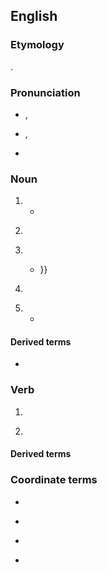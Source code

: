 ==English==
{{was wotd|2016|February|2}}

===Etymology===
{{onomatopoeic|en}}.

===Pronunciation===
* {{enPR|twăng}}, {{IPA|/twæŋ/|lang=en}}
* {{a|US|also}} {{enPR|twāng}}, {{IPA|/tweɪŋ/|lang=en}}
* {{rhymes|æŋ|lang=en}}

===Noun===
{{en-noun}}

# {{def|The [[sound]] of a [[vibrate|vibrating]] [[string]], for example, of a [[bow]] or a [[music]]al [[instrument]].}}
#* {{quote-book|author=[George] Walter Thornbury|authorlink=George Walter Thornbury|chapter=Life in Spain: Past and Present|location=New York, N.Y.|publisher=[[w:Harper (publisher)|Harper & Brothers]], Publishers, [[w:Franklin Square, New York|Franklin Square]]|year=1860|page=148|pageurl=https://books.google.com/books?id=ONhhAAAAcAAJ&pg=PA148|oclc=2870806|passage=Let me give you in rude recitation, with here and there a '''twang''' and a caper of the guitar-strings, my vision of the [[w:El Cid|Cid]]'s sally from his besieged castle of Alcocer—the first outburst of that Spanish deluge that never receded till it rose over the dead body of the last Moor.}}
# {{lb|en|music}} {{def|A technical term for a particular [[sharp]] vibrating sound characteristic of [[electric guitar]]s.}}
# {{def|A [[trace]] of a [[regional]] or [[foreign]] [[accent]] in someone's voice.}}
#* {{quote-book|author=Nigel Cliff|title=The Shakespeare Riots: Revenge, Drama, and Death in Nineteenth-century America|Random House Incorporated|year=2007|page=90|isbn=978-0-345-48694-3|passage=A few insinuated that the American was not first-rate in Shakespeare, and one or two snidely detected a '''twang''' of the backwoods in his accent; {{...}}}}
# {{lb|en|phonetics}} {{def|The [[sound]] [[quality]] that appears in the [[human]] [[voice]] when the [[epilaryngeal]] [[tube]] is [[narrow]]ed.}}
# {{def|A [[sharp]], [[disagreeable]] [[taste]] or [[flavor]].}}
#* {{quote-book|author=Marvin Carpenter|title=The 1929 Depression: Hey! That’s Perry County!|location=Bloomington, Ind.|publisher={{w|iUniverse}}|year=2011|page=2|isbn=978-1-4502-8461-5|passage=Buttermilk also tastes different today. What do people do when they make buttermilk for the public that gives buttermilk that '''twang''' taste? Do these people put milk in an aging tank to mature like wine in a place where air and germs can't get to it?}}

====Derived terms====
* {{l|en|twangy}}

===Verb===
{{en-verb}}

# {{def|To [[produce]] a [[sharp]] [[vibrating]] [[sound]], like a [[tense]] [[string]] [[pull]]ed and [[sudden]]ly let go.}}
# {{lb|en|music}} {{def|To play a stringed [[musical instrument]] by [[pluck]]ing and [[snap]]ping.}}

====Derived terms====
{{der4
|twanger
|twanging
|twangingly
|twangster
|lang=en}}

===Coordinate terms===
{{top4}}
* {{l|en|brogue}}
{{mid4}}
* {{l|en|drawl}}
{{mid4}}
* {{l|en|lilt}}
{{mid4}}
* {{l|en|lisp}}
{{bottom4}}